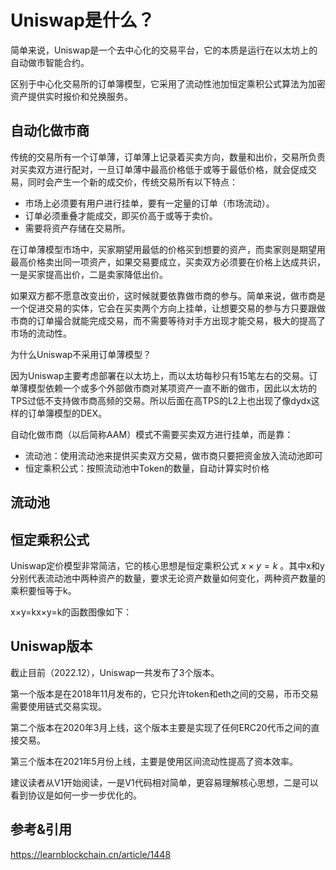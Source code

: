 # Uniswap是什么？
简单来说，Uniswap是一个去中心化的交易平台，它的本质是运行在以太坊上的自动做市智能合约。

区别于中心化交易所的订单簿模型，它采用了流动性池加恒定乘积公式算法为加密资产提供实时报价和兑换服务。


## 自动化做市商
传统的交易所有一个订单薄，订单薄上记录着买卖方向，数量和出价，交易所负责对买卖双方进行配对，一旦订单薄中最高价格低于或等于最低价格，就会促成交易，同时会产生一个新的成交价，传统交易所有以下特点：

* 市场上必须要有用户进行挂单，要有一定量的订单（市场流动）。
* 订单必须重叠才能成交，即买价高于或等于卖价。
* 需要将资产存储在交易所。

在订单薄模型市场中，买家期望用最低的价格买到想要的资产，而卖家则是期望用最高价格卖出同一项资产，如果交易要成立，买卖双方必须要在价格上达成共识，一是买家提高出价，二是卖家降低出价。

如果双方都不愿意改变出价，这时候就要依靠做市商的参与。简单来说，做市商是一个促进交易的实体，它会在买卖两个方向上挂单，让想要交易的参与方只要跟做市商的订单撮合就能完成交易，而不需要等待对手方出现才能交易，极大的提高了市场的流动性。

为什么Uniswap不采用订单薄模型？

因为Uniswap主要考虑部署在以太坊上，而以太坊每秒只有15笔左右的交易。订单薄模型依赖一个或多个外部做市商对某项资产一直不断的做市，因此以太坊的TPS过低不支持做市商高频的交易。所以后面在高TPS的L2上也出现了像dydx这样的订单簿模型的DEX。

自动化做市商（以后简称AAM）模式不需要买卖双方进行挂单，而是靠：
* 流动池：使用流动池来提供买卖双方交易，做市商只要把资金放入流动池即可
* 恒定乘积公式：按照流动池中Token的数量，自动计算实时价格

## 流动池

## 恒定乘积公式
Uniswap定价模型非常简洁，它的核心思想是恒定乘积公式 $x×y=k$
。其中x和y分别代表流动池中两种资产的数量，要求无论资产数量如何变化，两种资产数量的乘积要恒等于k。

x×y=kx×y=k的函数图像如下：

## Uniswap版本
截止目前（2022.12），Uniswap一共发布了3个版本。

第一个版本是在2018年11月发布的，它只允许token和eth之间的交易，币币交易需要使用链式交易实现。

第二个版本在2020年3月上线，这个版本主要是实现了任何ERC20代币之间的直接交易。

第三个版本在2021年5月份上线，主要是使用区间流动性提高了资本效率。

建议读者从V1开始阅读，一是V1代码相对简单，更容易理解核心思想，二是可以看到协议是如何一步一步优化的。

## 参考&引用
https://learnblockchain.cn/article/1448